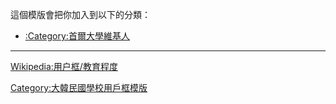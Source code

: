 {{Userbox
| border-c = black
  |id= <!-- 合理使用文件：Seoul_national_university_emblem.png --><!-- 合理使用文件：Seoul_national_university_emblem.png --><!-- 合理使用文件：Seoul_national_university_emblem.png -->[[File:SNU gate.jpg|45px|The Embelm of Seoul National University]]
  |id-c=white
  |id-fc=gold
  |id-op=padding:1px;
| info-c   = #0F0F70
| info-fc  = white
  |info     = [[:Category:首爾大學維基人|<span style="color: #FFFFFF">這個用戶</span>]]是'''[[首爾大學|<span class="org", style="color: #FFFFFF">首爾大學]]'''</span>的校友、學生或老師。
}}<includeonly>[[Category:首爾大學維基人|{{PAGENAME}}]]</includeonly>
<noinclude>
<div style="clear:both">
這個模版會把你加入到以下的分類：
*[[:Category:首爾大學維基人]]
----
[[Wikipedia:用户框/教育程度]]</div>
{{UF-hcard-part}}
[[Category:大韓民國學校用戶框模版]]
</noinclude>
